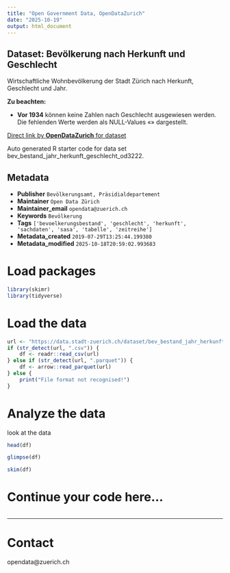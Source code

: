 ```yaml
---
title: "Open Government Data, OpenDataZurich"
date: "2025-10-19"
output: html_document
---
```


## Dataset: Bevölkerung nach Herkunft und Geschlecht


Wirtschaftliche Wohnbevölkerung der Stadt Zürich nach Herkunft, Geschlecht und Jahr.


**Zu beachten:**

 - **Vor 1934** können keine Zahlen nach Geschlecht ausgewiesen werden. Die fehlenden Werte werden als NULL-Values «» dargestellt.

[]()



[Direct link by **OpenDataZurich** for dataset](https://data.stadt-zuerich.ch/dataset/bev_bestand_jahr_herkunft_geschlecht_od3222)

Auto generated R starter code for data set bev_bestand_jahr_herkunft_geschlecht_od3222.

## Metadata

- **Publisher** `Bevölkerungsamt, Präsidialdepartement`
- **Maintainer** `Open Data Zürich`
- **Maintainer_email** `opendata@zuerich.ch`
- **Keywords** `Bevölk­erung`
- **Tags** `['bevoelkerungsbestand', 'geschlecht', 'herkunft', 'sachdaten', 'sasa', 'tabelle', 'zeitreihe']`
- **Metadata_created** `2019-07-29T13:25:44.199380`
- **Metadata_modified** `2025-10-18T20:59:02.993683`


# Load packages

```r
library(skimr)
library(tidyverse)
```

# Load the data

```r
url <- "https://data.stadt-zuerich.ch/dataset/bev_bestand_jahr_herkunft_geschlecht_od3222/download/BEV322OD3222.csv"
if (str_detect(url, ".csv")) {
    df <- readr::read_csv(url)
} else if (str_detect(url, ".parquet")) {
    df <- arrow::read_parquet(url)
} else {
    print("File format not recognised!")
}
```

# Analyze the data

look at the data
```r
head(df)
```

```r
glimpse(df)
```

```r
skim(df)
```

# Continue your code here...

```r

```

------------------------------------------------------------------------

# Contact

opendata@zuerich.ch

